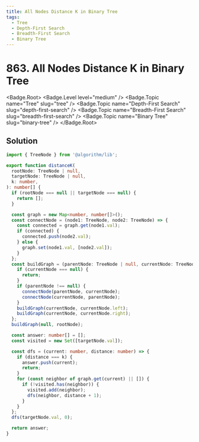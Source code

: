 ```yaml
---
title: All Nodes Distance K in Binary Tree
tags:
  - Tree
  - Depth-First Search
  - Breadth-First Search
  - Binary Tree
---
```


# 863. All Nodes Distance K in Binary Tree

<Badge.Root>
  <Badge.Level level="medium" />
  <Badge.Topic name="Tree" slug="tree" />
  <Badge.Topic name="Depth-First Search" slug="depth-first-search" />
  <Badge.Topic name="Breadth-First Search" slug="breadth-first-search" />
  <Badge.Topic name="Binary Tree" slug="binary-tree" />
</Badge.Root>

## Solution

```typescript filename="solution.ts" copy
import { TreeNode } from '@algorithm/lib';

export function distanceK(
  rootNode: TreeNode | null,
  targetNode: TreeNode | null,
  k: number,
): number[] {
  if (rootNode === null || targetNode === null) {
    return [];
  }

  const graph = new Map<number, number[]>();
  const connectNode = (node1: TreeNode, node2: TreeNode) => {
    const connected = graph.get(node1.val);
    if (connected) {
      connected.push(node2.val);
    } else {
      graph.set(node1.val, [node2.val]);
    }
  };
  const buildGraph = (parentNode: TreeNode | null, currentNode: TreeNode | null) => {
    if (currentNode === null) {
      return;
    }
    if (parentNode !== null) {
      connectNode(parentNode, currentNode);
      connectNode(currentNode, parentNode);
    }
    buildGraph(currentNode, currentNode.left);
    buildGraph(currentNode, currentNode.right);
  };
  buildGraph(null, rootNode);

  const answer: number[] = [];
  const visited = new Set([targetNode.val]);

  const dfs = (current: number, distance: number) => {
    if (distance === k) {
      answer.push(current);
      return;
    }
    for (const neighbor of graph.get(current) || []) {
      if (!visited.has(neighbor)) {
        visited.add(neighbor);
        dfs(neighbor, distance + 1);
      }
    }
  };
  dfs(targetNode.val, 0);

  return answer;
}
```

<ProblemLink
  codingSite="leetcode"
  href="https://leetcode.com/problems/all-nodes-distance-k-in-binary-tree"
  title="All Nodes Distance K in Binary Tree"
/>
